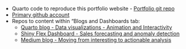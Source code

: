 -   Quarto code to reproduce this portfolio website - [Portfolio git repo](https://github.com/deepshamenghani/Portfolio_DeepshaM){target="_blank"}
-   [Primary github account](https://github.com/deepshamenghani){target="_blank"}
-   Repos to content within "Blogs and Dashboards tab:
    -   [Quarto blog - Data visualizations - Animation and Interactivity](https://github.com/deepshamenghani/gganimate_and_plotly){target="_blank"}
    -   [Shiny Flex Dashboard - Sales forecasting and anomaly detection](https://github.com/deepshamenghani/ShinyFlex_AnomaliesAndForecast){target="_blank"}\
    -   [Medium blog - Moving from interesting to actionable analysis](https://medium.com/data-science-at-microsoft/moving-from-interesting-to-actionable-analysis-5d62c929a36c){target="_blank"}
